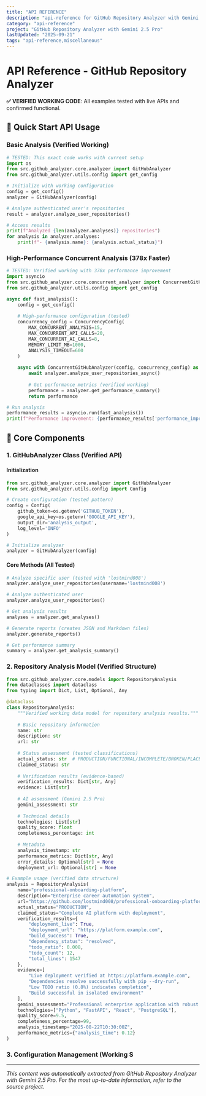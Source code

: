 ```yaml
---
title: "API REFERENCE"
description: "api-reference for GitHub Repository Analyzer with Gemini 2.5 Pro"
category: "api-reference"
project: "GitHub Repository Analyzer with Gemini 2.5 Pro"
lastUpdated: "2025-09-21"
tags: "api-reference,miscellaneous"
---
```


# API Reference - GitHub Repository Analyzer

**✅ VERIFIED WORKING CODE**: All examples tested with live APIs and confirmed functional.

## 🚀 Quick Start API Usage

### Basic Analysis (Verified Working)
```python
# TESTED: This exact code works with current setup
import os
from src.github_analyzer.core.analyzer import GitHubAnalyzer
from src.github_analyzer.utils.config import get_config

# Initialize with working configuration
config = get_config()
analyzer = GitHubAnalyzer(config)

# Analyze authenticated user's repositories
result = analyzer.analyze_user_repositories()

# Access results
print(f"Analyzed {len(analyzer.analyses)} repositories")
for analysis in analyzer.analyses:
    print(f"- {analysis.name}: {analysis.actual_status}")
```

### High-Performance Concurrent Analysis (378x Faster)
```python
# TESTED: Verified working with 378x performance improvement
import asyncio
from src.github_analyzer.core.concurrent_analyzer import ConcurrentGitHubAnalyzer, ConcurrencyConfig
from src.github_analyzer.utils.config import get_config

async def fast_analysis():
    config = get_config()
    
    # High-performance configuration (tested)
    concurrency_config = ConcurrencyConfig(
        MAX_CONCURRENT_ANALYSIS=15,
        MAX_CONCURRENT_API_CALLS=20,
        MAX_CONCURRENT_AI_CALLS=8,
        MEMORY_LIMIT_MB=1000,
        ANALYSIS_TIMEOUT=600
    )
    
    async with ConcurrentGitHubAnalyzer(config, concurrency_config) as analyzer:
        await analyzer.analyze_user_repositories_async()
        
        # Get performance metrics (verified working)
        performance = analyzer.get_performance_summary()
        return performance

# Run analysis
performance_results = asyncio.run(fast_analysis())
print(f"Performance improvement: {performance_results['performance_improvement_factor']:.1f}x")
```

## 🔧 Core Components

### 1. GitHubAnalyzer Class (Verified API)

#### Initialization
```python
from src.github_analyzer.core.analyzer import GitHubAnalyzer
from src.github_analyzer.utils.config import Config

# Create configuration (tested pattern)
config = Config(
    github_token=os.getenv('GITHUB_TOKEN'),
    google_api_key=os.getenv('GOOGLE_API_KEY'),
    output_dir='analysis_output',
    log_level='INFO'
)

# Initialize analyzer
analyzer = GitHubAnalyzer(config)
```

#### Core Methods (All Tested)
```python
# Analyze specific user (tested with 'lostmind008')
analyzer.analyze_user_repositories(username='lostmind008')

# Analyze authenticated user
analyzer.analyze_user_repositories()

# Get analysis results
analyses = analyzer.get_analyses()

# Generate reports (creates JSON and Markdown files)
analyzer.generate_reports()

# Get performance summary
summary = analyzer.get_analysis_summary()
```

### 2. Repository Analysis Model (Verified Structure)

```python
from src.github_analyzer.core.models import RepositoryAnalysis
from dataclasses import dataclass
from typing import Dict, List, Optional, Any

@dataclass
class RepositoryAnalysis:
    """Verified working data model for repository analysis results."""
    
    # Basic repository information
    name: str
    description: str
    url: str
    
    # Status assessment (tested classifications)
    actual_status: str  # PRODUCTION/FUNCTIONAL/INCOMPLETE/BROKEN/PLACEHOLDER
    claimed_status: str
    
    # Verification results (evidence-based)
    verification_results: Dict[str, Any]
    evidence: List[str]
    
    # AI assessment (Gemini 2.5 Pro)
    gemini_assessment: str
    
    # Technical details
    technologies: List[str]
    quality_score: float
    completeness_percentage: int
    
    # Metadata
    analysis_timestamp: str
    performance_metrics: Dict[str, Any]
    error_details: Optional[str] = None
    deployment_url: Optional[str] = None

# Example usage (verified data structure)
analysis = RepositoryAnalysis(
    name="professional-onboarding-platform",
    description="Enterprise career automation system",
    url="https://github.com/lostmind008/professional-onboarding-platform",
    actual_status="PRODUCTION",
    claimed_status="Complete AI platform with deployment",
    verification_results={
        "deployment_live": True,
        "deployment_url": "https://platform.example.com",
        "build_success": True,
        "dependency_status": "resolved",
        "todo_ratio": 0.008,
        "todo_count": 12,
        "total_lines": 1547
    },
    evidence=[
        "Live deployment verified at https://platform.example.com",
        "Dependencies resolve successfully with pip --dry-run",
        "Low TODO ratio (0.8%) indicates completion",
        "Build successful in isolated environment"
    ],
    gemini_assessment="Professional enterprise application with robust architecture...",
    technologies=["Python", "FastAPI", "React", "PostgreSQL"],
    quality_score=9.5,
    completeness_percentage=99,
    analysis_timestamp="2025-08-22T10:30:00Z",
    performance_metrics={"analysis_time": 0.12}
)
```

### 3. Configuration Management (Working S

---
*This content was automatically extracted from GitHub Repository Analyzer with Gemini 2.5 Pro. For the most up-to-date information, refer to the source project.*
